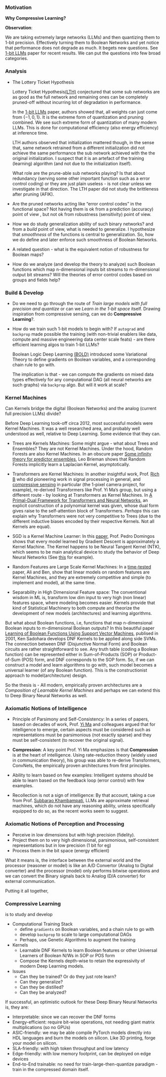 ### Motivation

**Why Compressive Learning?**


**Observation**:

We are taking extremely large networks (LLMs) and then quantizing them to 1-bit precision. Effectively turning them to Boolean Networks and yet notice that performance does not degrade as much. It begets new questions. See [1-bit LLMs](https://arxiv.org/abs/2402.17764) paper for recent results. We can put the questions into few broad categories.


### Analysis

- The Lottery Ticket Hypothesis 

    Lottery Ticket Hypothesis[(LTH)](https://arxiv.org/abs/1803.03635) conjectured that some sub networks are as good as the full network and remaining ones can be completely pruned-off without incurring lot of degradation in performance.

    In the [1-bit LLMs](https://arxiv.org/abs/2402.17764) paper, authors showed that, all weights can just come from $\{ -1,0,1\}$. It is the extreme form of quantization and pruning combined. We see such extreme form of quantization of many modern LLMs. This is done for computational efficiency (also energy efficiency) at inference time.
    
    LTH authors observed that initialization mattered though, in the sense that, same network retrained from a different initialization did not achieve the same performance the sub network achieved with the the original initialization. I suspect that it is an artefact of the training (learning) algorithm (and not due to the initialization itself).  
    
    What role are the prune-able sub networks playing? Is that about redundancy (serving some other important function such as a error control coding) or they are just plain useless - is not clear unless we investigate in that direction.  The LTH paper did not study the brittleness after pruning (AFIK). 
    
- Are the pruned networks acting like "error control codes" in the functional space? Not having them is ok from a prediction (accuracy) point of view , but not ok from robustness (sensitivity) point of view.

- How we do study generalization ability of such binary networks? and from a _build_ point of view, what is needed to generalize. I hypothesize that _smoothness_ of the functions is central to generalization. So, how we do define and later enforce such smoothness of Boolean Networks. 

- A related question - what is the equivalent notion of robustness for Boolean maps?

- How do we analyze (and develop the theory to analyze) such Boolean functions which map n-dimensional inputs bit streams to m-dimensional output bit streams? Will the theories of error control codes based on groups and fields help?


### Build & Develop

- Do we need to go through the route of _Train large models with full precision and quantize_ or can we _Learn in the 1-bit space_ itself. Drawing inspiration from compressive sensing, can we do **Compressive Learning**?. 

- How do we train such 1-bit models to begin with? If `autograd` and `backprop` made possible the training (with non-trivial enablers like data, compute and massive engineering data center scale feats) - are there efficient learning algos to train 1-bit LLMs?

    Boolean Logic Deep Learning [(BOLD)](https://arxiv.org/abs/2405.16339) introduced some Variational Theory to define gradients on Boolean variables, and a corresponding chain rule to go with. 

    The implication is that - we can compute the gradients on mixed data types effectively for any computational DAG (all neural networks are such graphs) via `backprop` algo. But will it work at scale? 

### Kernel Machines

Can Kernels bridge the digital (Boolean Networks) and the analog (current  full precision LLMs) divide? 

Before Deep Learning took-off circa 2012, most successful models were Kernel Machines. It was a well researched area, and probably well understood as well, relative to Deep Learning. Some evidence that they can.


- Trees are Kernels Machines: Some might argue - what about Trees and Ensembles? They are not Kernel Machines. Under the hood, Random Forests are also Kernel Machines. In an obscure paper [Some infinity theory for predictor ensembles](https://www.stat.berkeley.edu/~breiman/some_theory2000.pdf), Leo Brieman shows that Random Forests implicitly learn a Laplacian Kernel, asymptotically. 

- Transformers are Kernel Machines: In another insightful work, Prof. [Rich B](https://richb.rice.edu/) who did pioneering work in signal processing in general, and [compressive sensing](https://dsp.rice.edu/cs/) in particular (the 1-pixel camera project, for example), re-derived Transformers like Prof. Yi Ma's group, but using a different route - by looking at Transformers as Kernel Machines. In [A Primal-Dual Framework for Transformers and Neural Networks](https://arxiv.org/abs/2406.13781), an explicit construction of a polynomial kernel was given, whose dual form gives raise to the self-attention block of Transformers. _Perhaps_ this can explain why Transformers were not very competitive to Trees (due to the different inductive biases encoded by their respective Kernels. Not all Kernels are equal).

- SGD is a Kernel Machine Learner: In this [paper](https://arxiv.org/abs/2012.00152v1), Prof. Pedro Domingos shows that every model learned by Gradient Descent is approximately a Kernel Machine. The Kernel happens to be Neural Tangent Kernel (NTK), which seems to be main analytical device to study the behavior of Deep Neural Networks (See [this](https://arxiv.org/abs/1806.07572) for example).

- Random Features are Large Scale Kernel Machines: In a [time-tested](https://eecs.berkeley.edu/news/ben-recht-wins-nips-test-time-award/) paper, Ali and Ben, show that linear models on random features are Kernel Machines, and they are extremely competitive and simple (to implement and model), at the same time.

- Separability in High Dimensional Feature space: The conventional wisdom in ML is, transform low dim input to very high (non linear) features space, where modeling becomes easier. Kernels provide that kind of Statistical Machinery to both compute and theorize the development of new models (architectures) and learning algorithms.

But what about Boolean functions, i.e, functions that map n-dimensional Boolean inputs to m-dimensional Boolean outputs? In this beautiful paper [Learning of Boolean Functions Using Support Vector Machines](https://dl.acm.org/doi/abs/10.5555/647719.735941), publised in 2001, Ken Sadohara develops DNF Kernels to be applied along side SVMs. The connection between DNF (Disjunctive Normal Form) and Boolean circuits are rather straightforward to see. Any truth table (coding a Boolean function) can be represented either in Sum-of-Products (SOP) or Product-of-Sum (POS) form, and DNF corresponds to the SOP form. So, if we can construct a model and learn algorithms to go with, such model becomes a universal learner (of any Boolean function). This is the constructionist approach to model(architecture) design.


So the thesis is - All modern, empirically proven architectures are a _Composition of Learnable Kernel Machines_ and perhaps we can extend this to Deep Binary Neural Networks as well. 


### Axiomatic Notions of Intelligence

- Principle of Parsimony and Self-Consistency: In a series of papers, based on decades of work, Prof. [Yi Ma](https://people.eecs.berkeley.edu/~yima/) and colleagues argued that for intelligence to emerge, certain aspects must be considered such as representations must be parsimonious (not exactly sparse) and they must be self-consistent (to recover the original signal). 

- **Compression**: A key point Prof. Yi Ma emphasizes is that **Compression** is at the heart of intelligence. Using rate-reduction theory (widely used in communication theory), his group was able to re-derive Transformers, ConvNets, the empirically proven architectures from first principles. 

- Ability to learn based on few examples: Intelligent systems should be able to learn based on the feedback loop (error control) with few examples. 

- Recollection is not a sign of intelligence: By that account, taking a cue from Prof. [Subbarao Khambampati](https://rakaposhi.eas.asu.edu/), LLMs are approximate retrieval machines, which do not have any reasoning ability, unless specifically equipped to do so, as the recent works seem to suggest.


### Axiomatic Notions of Perception and Processing

- Perceive in low dimensions but with high precision (fidelity).
- Project them on to very high dimensional, parsimonious, self-consistent representations but in low precision (1 bit for eg)
- Process them in the bit space (energy efficient)

What it means is, the interface between the external world and the processor (reasoner or model) is like an A/D Convertor (Analog to Digital converter) and the processor (model) only performs bitwise operations and we can convert the Binary signals back to Analog (D/A converter) for external communication.


Putting it all together, 


### Compressive Learning

is to study and develop

- Computational Training Stack
    - define `gradients` on Boolean variables, and a chain rule to go with
    - develop `backprop` to scale to large computational DAGs
    - Perhaps, use Genetic Algorithms to augment the training

- Kernels
    - Learnable DNF Kernels to learn Boolean features or other Universal Learners of Boolean N/Ws in SOP or POS form
    - Compose the Kernels depth-wise to retain the expressivity of modern Deep Learning models.

- Issues
    - Can they be trained? Or do they just rote learn?
    - Can they generalize?
    - Can they be distilled?
    - Can they be analyzed?

If successful, an optimistic outlook for these Deep Binary Neural Networks is, they are:

- Interpretable: since we can recover the DNF forms
- Energy-efficient: require bit-wise operations, not needing giant matrix multiplications (so no GPUs)
- ASIC-friendly: we may be able compile PyTorch models directly into HDL languages and burn the models on silicon. Like 3D printing, forge your model on silicon.
- SLA-friendly: with high token throughput and low latency
- Edge-friendly: with low memory footprint, can be deployed on edge devices 
- End-to-End trainable: no need for train-large-then-quantize paradigm - train in the compressed domain itself.